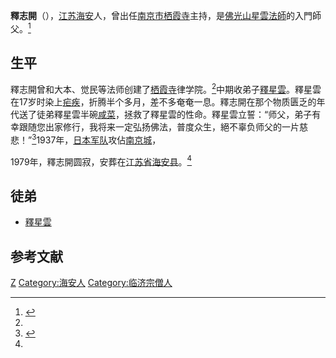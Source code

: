 {{POV|time=2012-01-28T04:17:55+00:00}}
{{copyedit|time=2012-01-28T04:17:55+00:00}}
{{Infobox Buddhist
| 图像            = 
| 图像说明        =  
| 姓名            = 释志开
| 原名            = 
| 字              =  
| 号              =  
| 法号            =  
| 出生            = 1911年
| 出生地点        = {{QING}}[[江苏省_(清)|江苏省]][[扬州府|扬州府]]<br>（今[[江苏省|江苏省]][[南通市|南通市]][[海安市|海安市]]）
| 圆寂            = {{death year and age|1979|1911}}
| 圆寂地点        = {{PRC}}[[江苏省|江苏省]][[南京市|南京市]][[栖霞区|栖霞区]][[栖霞寺|栖霞寺]]
| 著名成就        = 
| 宗派            = [[禅宗|禅宗]][[临济宗|临济宗]] 
| 呼号            = 志开上人
| 头衔            = 
| 修行法门        = 
| 教育程度        = 
| 驻锡于          = [[栖霞寺|栖霞寺]]
| 师承            = 
| 徒弟与学生      = [[釋星雲|釋星雲]]
| 传人            = [[釋星雲|釋星雲]]
| 著作            = 
| 译作            = 
| 获奖            =  <!--  {{Awards|award= |year= |title= }} -->
| 何者的化身与转世= 
| 转世为          = 
| 签名            = 
| 备注            = 
}}
{{佛教}}
{{中国地区的禅宗}}
'''釋志開'''（{{bd|1911年||1979年||catIdx=Shi释志开}}），[[江蘇省_(清)|江苏]][[海安市|海安]]人，曾出任[[南京市|南京市]][[栖霞寺|栖霞寺]]主持，是[[佛光山|佛光山]][[釋星雲|星雲法師]]的入門師父。<ref name="web100" >{{cite web|url=http://fgsarts.webgo.com.tw/images/water/water2-4.htm|title=師恩浩瀚|accessdate=2012-05-15|work=星云大师弘法50周年纪念专辑|archive-url=https://web.archive.org/web/20120515205725/http://fgsarts.webgo.com.tw/images/water/water2-4.htm|archive-date=2012-05-15|dead-url=yes}}</ref>

== 生平 ==
釋志開曾和大本、觉民等法师创建了[[栖霞寺|栖霞寺]]律学院。<ref name="web100"/>中期收弟子[[釋星雲|釋星雲]]。釋星雲在17岁时染上[[疟疾|疟疾]]，折腾半个多月，差不多奄奄一息。釋志開在那个物质匮乏的年代送了徒弟釋星雲半碗[[咸菜|咸菜]]，拯救了釋星雲的性命。釋星雲立誓：“师父，弟子有幸跟随您出家修行，我将来一定弘扬佛法，普度众生，絕不辜负师父的一片慈悲！”<ref>{{cite news |author1=梁欣 |title=星云大师与病为友50年：再度中风、再度坚强 |url=https://fo.ifeng.com/a/20161102/44484083_0.shtml |accessdate=2021-01-16 |work=凤凰网 |date=2016-11-02}}</ref>1937年，[[大日本帝国陆军|日本军队]]攻佔[[南京市|南京城]]，{{fact|釋志開带领僧众救难民，并为[[中国军队|中国军队]]筹集粮食。}}

1979年，釋志開圆寂，安葬在[[江苏省|江苏省]][[海安县|海安县]]。<ref name="web100"/>

== 徒弟 ==
*[[釋星雲|釋星雲]]

==参考文献==
<div class="references-small">
<references></references>
</div>

{{DEFAULTSORT:Shi,Zhikai释志开}}
[[Category:禅僧|Z]]
[[Category:海安人|Category:海安人]]
[[Category:临济宗僧人|Category:临济宗僧人]]